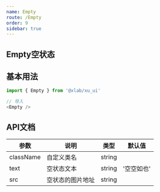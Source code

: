 ```yaml
---
name: Empty
route: /Empty
order: 9
sidebar: true
---
```



## Empty空状态

<Playground>
  <Empty />
</Playground>

## 基本用法

``` js
import { Empty } from '@xlab/xu_ui'

// 导入
<Empty />
```

## API文档
|  参数  |  说明  |  类型  |  默认值  |
|  ---   |  ---  |  ---  |  ---  |
|  className  |  自定义类名  |  string  |  |
|  text  |  空状态文本  |  string  |  '空空如也'  |
|  src  |  空状态的图片地址  |  string  |  | 
